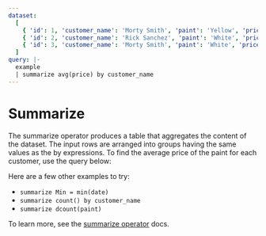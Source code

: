 ```yaml
---
dataset:
  [
    { 'id': 1, 'customer_name': 'Morty Smith', 'paint': 'Yellow', 'price': 200, 'date': '2022-11-20' },
    { 'id': 2, 'customer_name': 'Rick Sanchez', 'paint': 'White', 'price': 300, 'date': '2022-10-10' },
    { 'id': 3, 'customer_name': 'Morty Smith', 'paint': 'White', 'price': 100, 'date': '2022-09-15' },
  ]
query: |-
  example
  | summarize avg(price) by customer_name
---
```


# Summarize

The summarize operator produces a table that aggregates the content of the dataset.
The input rows are arranged into groups having the same values as the by expressions.
To find the average price of the paint for each customer, use the query below:

<AplByExampleEditor />

Here are a few other examples to try:

- `summarize Min = min(date)`
- `summarize count() by customer_name`
- `summarize dcount(paint)`

To learn more, see the [summarize operator](/docs/apl/tabular-operators/summarize-operator) docs.
